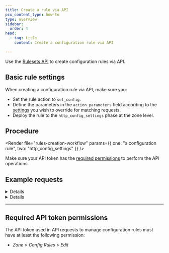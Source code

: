 ```yaml
---
title: Create a rule via API
pcx_content_type: how-to
type: overview
sidebar:
  order: 4
head:
  - tag: title
    content: Create a configuration rule via API

---
```



Use the [Rulesets API](/ruleset-engine/rulesets-api/) to create configuration rules via API.

## Basic rule settings

When creating a configuration rule via API, make sure you:

* Set the rule action to `set_config`.
* Define the parameters in the `action_parameters` field according to the [settings](/rules/configuration-rules/settings/) you wish to override for matching requests.
* Deploy the rule to the `http_config_settings` phase at the zone level.

## Procedure

<Render file="rules-creation-workflow" params={{ one: "a configuration rule", two: "http_config_settings" }} />

Make sure your API token has the [required permissions](#required-api-token-permissions) to perform the API operations.

## Example requests


<Details header="Example: Add a rule that enables Email Obfuscation and Browser Integrity Check">

The following example sets the rules of an existing phase ruleset (`{ruleset_id}`) to a single configuration rule — enabling Email Obfuscation and Browser Integrity Check for the contacts page — using the [Update a zone ruleset](/api/resources/rulesets/methods/update/) operation:

```bash title="Request"
curl --request PUT \
https://api.cloudflare.com/client/v4/zones/{zone_id}/rulesets/{ruleset_id} \
--header "Authorization: Bearer <API_TOKEN>" \
--header "Content-Type: application/json" \
--data '{
  "rules": [
    {
      "expression": "starts_with(http.request.uri.path, \"/contact-us/\")",
      "description": "Obfuscates email addresses and enables BIC in contacts page",
      "action": "set_config",
      "action_parameters": {
        "email_obfuscation": true,
        "bic": true
      }
    }
  ]
}'
```


</Details>


<Details header="Example: Add a rule that turns on I'm Under Attack mode for the admin area">

The following example sets the rules of an existing phase ruleset (`{ruleset_id}`) to a single configuration rule — turning on I'm Under Attack mode for the administration area — using the [Update a zone ruleset](/api/resources/rulesets/methods/update/) operation:

```bash title="Request"
curl --request PUT \
https://api.cloudflare.com/client/v4/zones/{zone_id}/rulesets/{ruleset_id} \
--header "Authorization: Bearer <API_TOKEN>" \
--header "Content-Type: application/json" \
--data '{
  "rules": [
    {
      "expression": "http.host eq \"admin.example.com\"",
      "description": "Turn on I'\''m Under Attack mode for admin area",
      "action": "set_config",
      "action_parameters": {
        "security_level": "under_attack"
      }
    }
  ]
}'
```


</Details>

***

## Required API token permissions

The API token used in API requests to manage configuration rules must have at least the following permission:

* *Zone* > *Config Rules* > *Edit*
